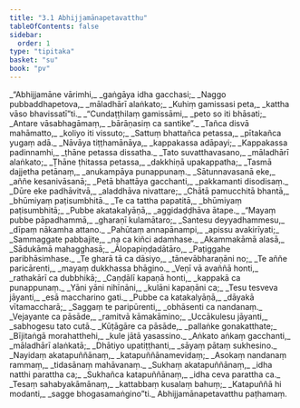 ```yaml
---
title: "3.1 Abhijjamānapetavatthu"
tableOfContents: false
sidebar:
  order: 1
type: "tipitaka"
basket: "su"
book: "pv"
---
```



<DynamicBreadcrumb />

<Division number="387" book="pv" bookNo="19" page="167">

<Paragraph number="420" type="verses" book="pv">
_“Abhijjamāne vārimhi,_  
_gaṅgāya idha gacchasi;_  
_Naggo pubbaddhapetova,_  
_māladhārī alaṅkato;_  
_Kuhiṃ gamissasi peta,_  
_kattha vāso bhavissatī”ti._  

</Paragraph>

</Division>
<Division number="388" book="pv" bookNo="19" page="167">

<Paragraph number="421" type="verses" book="pv">
_“Cundaṭṭhilaṃ gamissāmi,_  
_peto so iti bhāsati;_  
_Antare vāsabhagāmaṃ,_  
_bārāṇasiṃ ca santike”._  

</Paragraph>

</Division>
<Division number="389" book="pv" bookNo="19" page="167">

<Paragraph number="422" type="verses" book="pv">
_Tañca disvā mahāmatto,_  
_koliyo iti vissuto;_  
_Sattuṃ bhattañca petassa,_  
_pītakañca yugaṃ adā._  

</Paragraph>

</Division>
<Division number="390" book="pv" bookNo="19" page="167">

<Paragraph number="423" type="verses" book="pv">
_Nāvāya tiṭṭhamānāya,_  
_kappakassa adāpayi;_  
_Kappakassa padinnamhi,_  
_ṭhāne petassa dissatha._  

</Paragraph>

</Division>
<Division number="391" book="pv" bookNo="19" page="167">

<Paragraph number="424" type="verses" book="pv">
_Tato suvatthavasano,_  
_māladhārī alaṅkato;_  
_Ṭhāne ṭhitassa petassa,_  
_dakkhiṇā upakappatha;_  
_Tasmā dajjetha petānaṃ,_  
_anukampāya punappunaṃ._  

</Paragraph>

</Division>
<Division number="392" book="pv" bookNo="19" page="167">

<Paragraph number="425" type="verses" book="pv">
_Sātunnavasanā eke,_  
_aññe kesanivāsanā;_  
_Petā bhattāya gacchanti,_  
_pakkamanti disodisaṃ._  

</Paragraph>

</Division>
<Division number="393" book="pv" bookNo="19" page="167">

<Paragraph number="426" type="verses" book="pv">
_Dūre eke padhāvitvā,_  
_aladdhāva nivattare;_  
_Chātā pamucchitā bhantā,_  
_bhūmiyaṃ paṭisumbhitā._  

</Paragraph>

</Division>
<Division number="394" book="pv" bookNo="19" page="167">

<Paragraph number="427" type="verses" book="pv">
_Te ca tattha papatitā,_  
_bhūmiyaṃ paṭisumbhitā;_  
_Pubbe akatakalyāṇā,_  
_aggidaḍḍhāva ātape._  

</Paragraph>

</Division>
<Division number="395" book="pv" bookNo="19" page="167">

<Paragraph number="428" type="verses" book="pv">
_“Mayaṃ pubbe pāpadhammā,_  
_gharaṇī kulamātaro;_  
_Santesu deyyadhammesu,_  
_dīpaṃ nākamha attano._  

</Paragraph>

</Division>
<Division number="396" book="pv" bookNo="19" page="167">

<Paragraph number="429" type="verses" book="pv">
_Pahūtaṃ annapānampi,_  
_apissu avakirīyati;_  
_Sammaggate pabbajite,_  
_na ca kiñci adamhase._  

</Paragraph>

</Division>
<Division number="397" book="pv" bookNo="19" page="168">

<Paragraph number="430" type="verses" book="pv">
_Akammakāmā alasā,_  
_Sādukāmā mahagghasā;_  
_Ālopapiṇḍadātāro,_  
_Paṭiggahe paribhāsimhase._  

</Paragraph>

</Division>
<Division number="398" book="pv" bookNo="19" page="168">

<Paragraph number="431" type="verses" book="pv">
_Te gharā tā ca dāsiyo,_  
_tānevābharaṇāni no;_  
_Te aññe paricārenti,_  
_mayaṃ dukkhassa bhāgino._  

</Paragraph>

</Division>
<Division number="399" book="pv" bookNo="19" page="168">

<Paragraph number="432" type="verses" book="pv">
_Veṇī vā avaññā honti,_  
_rathakārī ca dubbhikā;_  
_Caṇḍālī kapaṇā honti,_  
_kappakā ca punappunaṃ._  

</Paragraph>

</Division>
<Division number="400" book="pv" bookNo="19" page="168">

<Paragraph number="433" type="verses" book="pv">
_Yāni yāni nihīnāni,_  
_kulāni kapaṇāni ca;_  
_Tesu tesveva jāyanti,_  
_esā maccharino gati._  

</Paragraph>

</Division>
<Division number="401" book="pv" bookNo="19" page="168">

<Paragraph number="434" type="verses" book="pv">
_Pubbe ca katakalyāṇā,_  
_dāyakā vītamaccharā;_  
_Saggaṃ te paripūrenti,_  
_obhāsenti ca nandanaṃ._  

</Paragraph>

</Division>
<Division number="402" book="pv" bookNo="19" page="168">

<Paragraph number="435" type="verses" book="pv">
_Vejayante ca pāsāde,_  
_ramitvā kāmakāmino;_  
_Uccākulesu jāyanti,_  
_sabhogesu tato cutā._  

</Paragraph>

</Division>
<Division number="403" book="pv" bookNo="19" page="168">

<Paragraph number="436" type="verses" book="pv">
_Kūṭāgāre ca pāsāde,_  
_pallaṅke gonakatthate;_  
_Bījitaṅgā morahatthehi,_  
_kule jātā yasassino._  

</Paragraph>

</Division>
<Division number="404" book="pv" bookNo="19" page="168">

<Paragraph number="437" type="verses" book="pv">
_Aṅkato aṅkaṃ gacchanti,_  
_māladhārī alaṅkatā;_  
_Dhātiyo upatiṭṭhanti,_  
_sāyaṃ pātaṃ sukhesino._  

</Paragraph>

</Division>
<Division number="405" book="pv" bookNo="19" page="168">

<Paragraph number="438" type="verses" book="pv">
_Nayidaṃ akatapuññānaṃ,_  
_katapuññānamevidaṃ;_  
_Asokaṃ nandanaṃ rammaṃ,_  
_tidasānaṃ mahāvanaṃ._  

</Paragraph>

</Division>
<Division number="406" book="pv" bookNo="19" page="168">

<Paragraph number="439" type="verses" book="pv">
_Sukhaṃ akatapuññānaṃ,_  
_idha natthi parattha ca;_  
_Sukhañca katapuññānaṃ,_  
_idha ceva parattha ca._  

</Paragraph>

</Division>
<Division number="407" book="pv" bookNo="19" page="168">

<Paragraph number="440" type="verses" book="pv">
_Tesaṃ sahabyakāmānaṃ,_  
_kattabbaṃ kusalaṃ bahuṃ;_  
_Katapuññā hi modanti,_  
_sagge bhogasamaṅgino”ti._  


</Paragraph>
</Division>

<Paragraph number="441" type="center" book="pv">
Abhijjamānapetavatthu paṭhamaṃ.
</Paragraph>